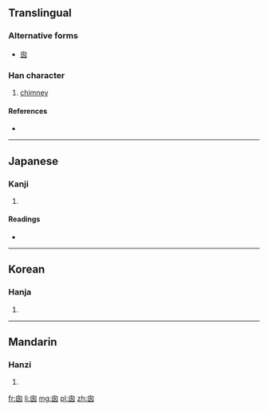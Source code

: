 {{also|囪}}
==Translingual==

===Alternative forms===
* [[囪]]

===Han character===
{{Han char|rn=31|rad=囗|as=04|sn=7|four=|canj=竹田弓戈 (HWNI)|ids=⿴⿱[[丿]][[囗]][[夂]]}}

# [[chimney]]

====References====
* {{Han ref|kx=0217.251|dkj=04710|hdz=10715.060|uh=56F1|ud=22257}}

----

==Japanese==

===Kanji===
{{ja-kanji|grade=|rs=囗04}}

# {{defn|lang=ja|sort=囗04}}

====Readings====
* {{ja-readings|on=[[そう]] (sō), [[す]] (su)|kun=[[てんまど]] (temmado), [[まど]] (mado), [[けむだし]] (kemudashi)}}

----

==Korean==

===Hanja===
{{ko-hanja|hangeul=[[총]], [[창]]|rv=chong, chang|mr=ch'ong, ch'ang}}

# {{defn|lang=ko|sort=囗04}}

----

==Mandarin==

===Hanzi===
{{cmn-hanzi|tra=囪|pin=[[cōng]] ([[cong1]])|wg=ts'ung<sup>1</sup>}}

# {{defn|lang=cmn|sort=囗04}}

[[fr:囱]]
[[li:囱]]
[[mg:囱]]
[[pl:囱]]
[[zh:囱]]
